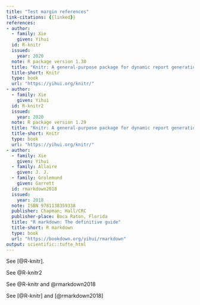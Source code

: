 ```yaml
---
title: "Test margin references"
link-citations: {{linked}}
references:
- author:
  - family: Xie
    given: Yihui
  id: R-knitr
  issued: 
    year: 2020
  note: R package version 1.30
  title: "Knitr: A general-purpose package for dynamic report generation in r"
  title-short: Knitr
  type: book
  url: "https://yihui.org/knitr/"
- author:
  - family: Xie
    given: Yihui
  id: R-knitr2
  issued: 
    year: 2020
  note: R package version 1.29
  title: "Knitr: A general-purpose package for dynamic report generation in r - duplicate"
  title-short: Knitr
  type: book
  url: "https://yihui.org/knitr/"
- author:
  - family: Xie
    given: Yihui
  - family: Allaire
    given: J. J.
  - family: Grolemund
    given: Garrett
  id: rmarkdown2018
  issued: 
    year: 2018
  note: ISBN 9781138359338
  publisher: Chapman; Hall/CRC
  publisher-place: Boca Raton, Florida
  title: "R markdown: The definitive guide"
  title-short: R markdown
  type: book
  url: "https://bookdown.org/yihui/rmarkdown"
output: scientific::tufte_html
---
```


See [@R-knitr]. 

See @R-knitr2

See @R-knitr and @rmarkdown2018

See [@R-knitr] and [@rmarkdown2018]
